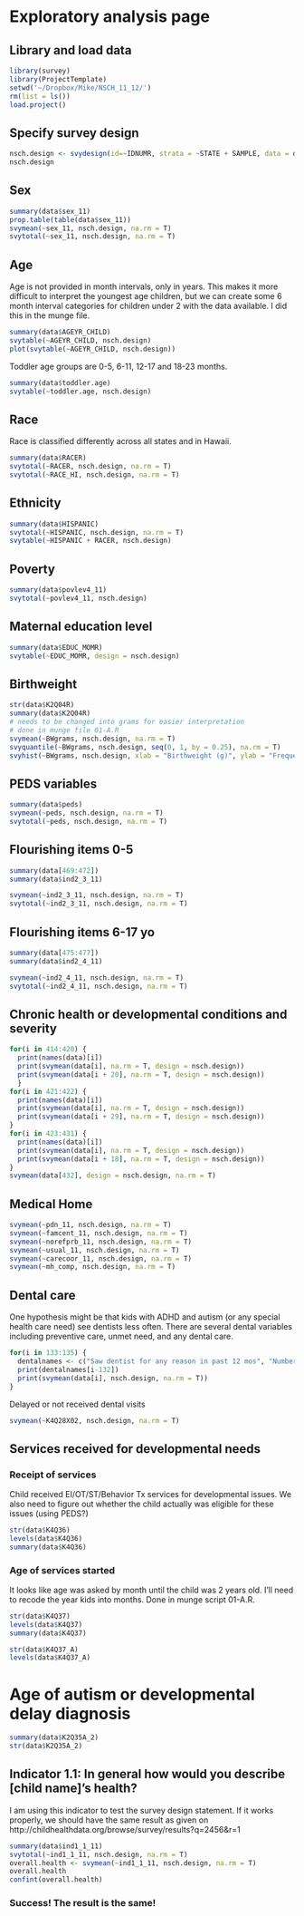 Exploratory analysis page
========================================================

Library and load data
---
```r
library(survey)
library(ProjectTemplate)
setwd('~/Dropbox/Mike/NSCH_11_12/')
rm(list = ls())
load.project()
```

Specify survey design
---
```r
nsch.design <- svydesign(id=~IDNUMR, strata = ~STATE + SAMPLE, data = data, weights = ~NSCHWT)
nsch.design
```

Sex
----
```r
summary(data$sex_11)
prop.table(table(data$sex_11))
svymean(~sex_11, nsch.design, na.rm = T)
svytotal(~sex_11, nsch.design, na.rm = T)
```

Age
----
Age is not provided in month intervals, only in years. This makes it more difficult to interpret the youngest age children, but we can create some 6 month interval categories for children under 2 with the data available. I did this in the munge file.
```r
summary(data$AGEYR_CHILD)
svytable(~AGEYR_CHILD, nsch.design)
plot(svytable(~AGEYR_CHILD, nsch.design))
```

Toddler age groups are 0-5, 6-11, 12-17 and 18-23 months.

```r
summary(data$toddler.age)
svytable(~toddler.age, nsch.design)
```

Race
------
Race is classified differently across all states and in Hawaii.
```r
summary(data$RACER)
svytotal(~RACER, nsch.design, na.rm = T)
svytotal(~RACE_HI, nsch.design, na.rm = T)
```

Ethnicity
----
```r
summary(data$HISPANIC)
svytotal(~HISPANIC, nsch.design, na.rm = T)
svytable(~HISPANIC + RACER, nsch.design)
```

Poverty
-----
```r
summary(data$povlev4_11)
svytotal(~povlev4_11, nsch.design)
```

Maternal education level
-----
```r
summary(data$EDUC_MOMR)
svytable(~EDUC_MOMR, design = nsch.design)
```


Birthweight
----
```r
str(data$K2Q04R)
summary(data$K2Q04R)
# needs to be changed into grams for easier interpretation
# done in munge file 01-A.R
svymean(~BWgrams, nsch.design, na.rm = T)
svyquantile(~BWgrams, nsch.design, seq(0, 1, by = 0.25), na.rm = T)
svyhist(~BWgrams, nsch.design, xlab = "Birthweight (g)", ylab = "Frequency", main = "NSCH 2011-2012 Birthweight")
```


PEDS variables
----
```r
summary(data$peds)
svymean(~peds, nsch.design, na.rm = T)
svytotal(~peds, nsch.design, na.rm = T)
```

Flourishing items 0-5
----
```r
summary(data[469:472])
summary(data$ind2_3_11)

svymean(~ind2_3_11, nsch.design, na.rm = T)
svytotal(~ind2_3_11, nsch.design, na.rm = T)
```


Flourishing items 6-17 yo
----
```r
summary(data[475:477])
summary(data$ind2_4_11)

svymean(~ind2_4_11, nsch.design, na.rm = T)
svytotal(~ind2_4_11, nsch.design, na.rm = T)
```

Chronic health or developmental conditions and severity
----
```r
for(i in 414:420) {
  print(names(data)[i])
  print(svymean(data[i], na.rm = T, design = nsch.design))
  print(svymean(data[i + 20], na.rm = T, design = nsch.design))
  }
for(i in 421:422) {
  print(names(data)[i])
  print(svymean(data[i], na.rm = T, design = nsch.design))
  print(svymean(data[i + 29], na.rm = T, design = nsch.design))
}
for(i in 423:431) {
  print(names(data)[i])
  print(svymean(data[i], na.rm = T, design = nsch.design))
  print(svymean(data[i + 18], na.rm = T, design = nsch.design))
}
svymean(data[432], design = nsch.design, na.rm = T)
```

Medical Home
----
```r
svymean(~pdn_11, nsch.design, na.rm = T)
svymean(~famcent_11, nsch.design, na.rm = T)
svymean(~norefprb_11, nsch.design, na.rm = T)
svymean(~usual_11, nsch.design, na.rm = T)
svymean(~carecoor_11, nsch.design, na.rm = T)
svymean(~mh_comp, nsch.design, na.rm = T)
```

Dental care
----
One hypothesis might be that kids with ADHD and autism (or any special health care need) see dentists less often. There are several dental variables including preventive care, unmet need, and any dental care.  

```r
for(i in 133:135) {
  dentalnames <- c("Saw dentist for any reason in past 12 mos", "Number of preventive dental visits in past 12 mos", "Had a toothache, decayed teeth or unfilled cavity in past 12 mos")
  print(dentalnames[i-132])
  print(svymean(data[i], nsch.design, na.rm = T))
}
```

Delayed or not received dental visits
```r
svymean(~K4Q28X02, nsch.design, na.rm = T)
```

Services received for developmental needs
------
### Receipt of services  
Child received EI/OT/ST/Behavior Tx services for developmental issues. We also need to figure out whether the child actually was eligible for these issues (using PEDS?)
```r
str(data$K4Q36)
levels(data$K4Q36)
summary(data$K4Q36)
```

### Age of services started  
It looks like age was asked by month until the child was 2 years old. I'll need to recode the year kids into months. Done in munge script 01-A.R.
```r
str(data$K4Q37)
levels(data$K4Q37)
summary(data$K4Q37)

str(data$K4Q37_A)
levels(data$K4Q37_A)
```

# Age of autism or developmental delay diagnosis
```r


summary(data$K2Q35A_2)
str(data$K2Q35A_2)

```

Indicator 1.1: In general how would you describe [child name]'s health?
----
I am using this indicator to test the survey design statement. If it works properly, we should have the same result as given on http://childhealthdata.org/browse/survey/results?q=2456&r=1

```r
summary(data$ind1_1_11)
svytotal(~ind1_1_11, nsch.design, na.rm = T)
overall.health <- svymean(~ind1_1_11, nsch.design, na.rm = T)
overall.health
confint(overall.health)
```
### Success! The result is the same!